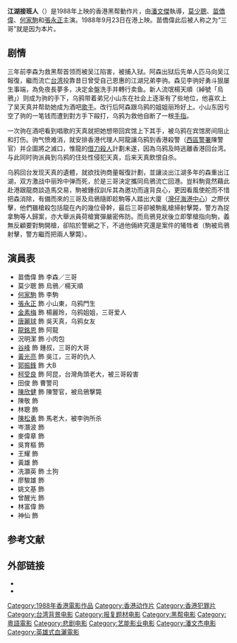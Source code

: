 {{Infobox Film
| name             = 江湖接班人
| original_name    = {{lang|en|''Hero of Tomorrow''}}
| image            = Hero of Tomorrow.jpg
| caption          = 电影海報
| director         = [[潘文傑|潘文傑]]
| producer         = [[張國忠|張國忠]]
| writer           = [[葉偉忠|葉偉忠]]
| starring         = [[苗僑偉|苗僑偉]]<br/>[[莫少聰|莫少聰]]<br/>[[何家駒|何家駒]]
| cinematography   = [[李屏賓|李屏賓]]
| music            = [[羅傑|羅傑]]
| editing          = [[蔡雄|蔡雄]]、[[周得陽|周得陽]]
| studio           = [[藝能影業有限公司|藝能影業有限公司]]<br/>美澳電影(國際)有限公司
| distributor      =   
| released         = 1988年9月23日
| runtime          = 86 分钟
| country          = {{英屬香港電影}}
| language         = [[粤语|粤语]]
| budget           = 
| gross            = [[HK$|HK$]] 5,278,572.00<ref>{{Cite web|title=江湖接班人 (1988)|url=http://hkmdb.com/db/movies/view.mhtml?id=7074&display_set=big5|accessdate=2020-05-03|work=hkmdb.com|archive-date=2017-10-06|archive-url=https://web.archive.org/web/20171006032516/http://hkmdb.com/db/movies/view.mhtml?id=7074&display_set=big5|dead-url=no}}</ref>
| preceded_by      = 
| followed_by      = 
}}

'''江湖接班人'''（{{lang-en|''Hero of Tomorrow''}}）是1988年上映的香港黑帮動作片，由[[潘文傑|潘文傑]]執導，[[莫少聰|莫少聰]]、[[苗僑偉|苗僑偉]]、[[何家駒|何家駒]]和[[張永正|張永正]]主演。1988年9月23日在港上映。苗僑偉此后被人称之为“三哥”就是因为本片。

== 剧情 ==
三年前李森为救黑帮首领而被吴江陷害，被捕入狱。阿森出狱后先单人匹马向吴江報復，繼而流亡[[台湾|台湾]]投靠昔日曾受自己恩惠的江湖兄弟李驹。森见李驹好勇斗狠屡生事端，為免夜長夢多，决定金盤洗手并轉行卖鱼。新人流氓楊天順（綽號「烏鴉」）则成为驹的手下，乌鸦带着弟兄小山东在社会上逐渐有了些地位，他喜欢上了吴天真并帮助她成为酒吧[[歌手|歌手]]。改行后阿森跟乌鸦的姐姐丽玲好上。小山东因亏空了驹的一笔钱而遭到對方手下毆打，乌鸦为救他自断了一根[[手指|手指]]。

一次驹在酒吧看到唱歌的天真就把她想带回宾馆上下其手，被乌鸦在宾馆房间阻止和打伤。驹气愤难消，就安排香港代理人阿龍讓乌鸦到香港殺警（[[西區警署|西區警署]]陳警官）并企圖將之滅口，惟龍的[[借刀殺人|借刀殺人]]計劃未遂，因為乌鸦及時逃離香港回台湾。与此同时驹派員到乌鸦的住处性侵犯天真，后来天真飲恨自杀。

乌鸦回台发现天真的遺體，就欲找驹商量報復計劃，並讓淡出江湖多年的森重出江湖，双方激战中丽玲中弹而死，於是三哥決定攜同烏鴉流亡回港。豈料駒竟然藉此赴港跟龍商談造馬交易，駒被鍾叔訓斥其為邀功而違背良心，更因看風使舵而不惜把森消除，有備而來的三哥及烏鴉隨即趁駒等人踏出大廈（[[灣仔|灣仔]][[海港中心|海港中心]]）之際伏擊，他們雖槍殺包括龍在內的幾位骨幹，最后三哥卻被駒亂槍掃射擊斃，警方為捉拿駒等人歸案，亦大舉派員荷槍實彈嚴密佈防。而烏鴉見狀後立即擎槍指向駒，義無反顧要對駒開槍，卻陷於警網之下，不過他倆終究還是案件的犧牲者（駒被烏鴉射擊，警方繼而把兩人擊斃）。

== 演員表 ==
* 苗僑偉 飾 李森／三哥
* 莫少聰 飾 烏鴉／楊天順
* [[何家駒|何家駒]] 飾 李駒
* [[張永正|張永正]] 飾 小山東，乌鸦門生
* [[金素梅|金素梅]] 飾 楊麗玲，乌鸦姐姐，三哥爱人
* [[唐麗球|唐麗球]] 飾 吳天真，乌鸦女友
* [[龍銘恩|龍銘恩]] 飾 阿龍
* 況明潔 飾 小肉包
* [[谷峰|谷峰]] 飾 鍾叔，三哥的大哥
* [[黃光亮|黃光亮]] 飾 吳江，三哥的仇人
* [[郭追|郭振鋒]] 飾 大B
* [[柯受良|柯受良]] 飾 阿昆，台灣角頭老大，被三哥殺害
* 田俊 飾 曹警司
* [[陳欣健|陳欣健]] 飾 陳警官，被烏鴉擊斃
* 陳敬 飾
* 林聰 飾
* [[陳松勇|陳松勇]] 飾 馬老大，被李驹所杀
* 岑潛波 飾
* 麥偉章 飾
* 吳育樞 飾
* 王耀 飾
* 黃雄 飾
* 冼灝英 飾 土狗
* 廖駿雄 飾
* 姚文基 飾
* 曾醒光 飾
* 林富偉 飾
* 神仙 飾

== 参考文献 ==
{{Reflist}}
 
== 外部链接 ==
* {{Hkmdb title|7074}}
* {{Imdb title|0095398}}

{{DEFAULTSORT:JIANG}}
[[Category:1988年香港電影作品|Category:1988年香港電影作品]]
[[Category:香港动作片|Category:香港动作片]]
[[Category:香港犯罪片|Category:香港犯罪片]]
[[Category:台湾背景电影|Category:台湾背景电影]]
[[Category:报复题材电影|Category:报复题材电影]]
[[Category:黑帮电影|Category:黑帮电影]]
[[Category:粵語電影|Category:粵語電影]]
[[Category:悲剧电影|Category:悲剧电影]]
[[Category:艺能影业电影|Category:艺能影业电影]]
[[Category:潘文杰电影|Category:潘文杰电影]]
[[Category:英雄式血灑電影|Category:英雄式血灑電影]]